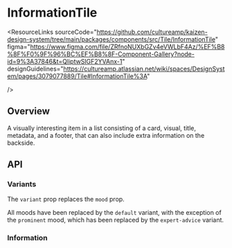 
<Meta of={InformationTileStories} />

# InformationTile

<ResourceLinks
  sourceCode="https://github.com/cultureamp/kaizen-design-system/tree/main/packages/components/src/Tile/InformationTile"
  figma="https://www.figma.com/file/ZRfnoNUXbGZv4eVWLbF4Az/%EF%B8%8F%F0%9F%96%BC%EF%B8%8F-Component-Gallery?node-id=9%3A37846&t=QliptwSIGF2YVAnx-1"
  designGuidelines="https://cultureamp.atlassian.net/wiki/spaces/DesignSystem/pages/3079077889/Tile#InformationTile%3A"

/>

<KAIOInstallation exportNames="InformationTile" />

## Overview

A visually interesting item in a list consisting of a card, visual, title, metadata, and a footer, that can also include extra information on the backside.

<Canvas of={InformationTileStories.Playground} />
<Controls of={InformationTileStories.Playground} />

## API

### Variants

The `variant` prop replaces the `mood` prop.

All moods have been replaced by the `default` variant, with the exception of the `prominent` mood,
which has been replaced by the `expert-advice` variant.

<Canvas of={InformationTileStories.Variants} />

### Information
<Canvas of={InformationTileStories.Information} />
